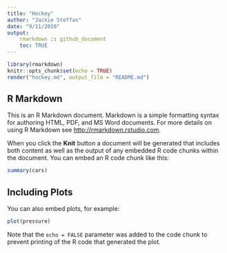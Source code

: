 ```yaml
---
title: "Hockey"
author: "Jackie Steffan"
date: "9/11/2020"
output: 
    rmarkdown :: github_document
    toc: TRUE
---
```


```r
library(rmarkdown)
knitr::opts_chunk$set(echo = TRUE)
render("hockey.md", output_file = "README.md")
```

## R Markdown

This is an R Markdown document. Markdown is a simple formatting syntax for authoring HTML, PDF, and MS Word documents. For more details on using R Markdown see <http://rmarkdown.rstudio.com>.

When you click the **Knit** button a document will be generated that includes both content as well as the output of any embedded R code chunks within the document. You can embed an R code chunk like this:

```r
summary(cars)
```

## Including Plots

You can also embed plots, for example:

```r
plot(pressure)
```

Note that the `echo = FALSE` parameter was added to the code chunk to prevent printing of the R code that generated the plot.
